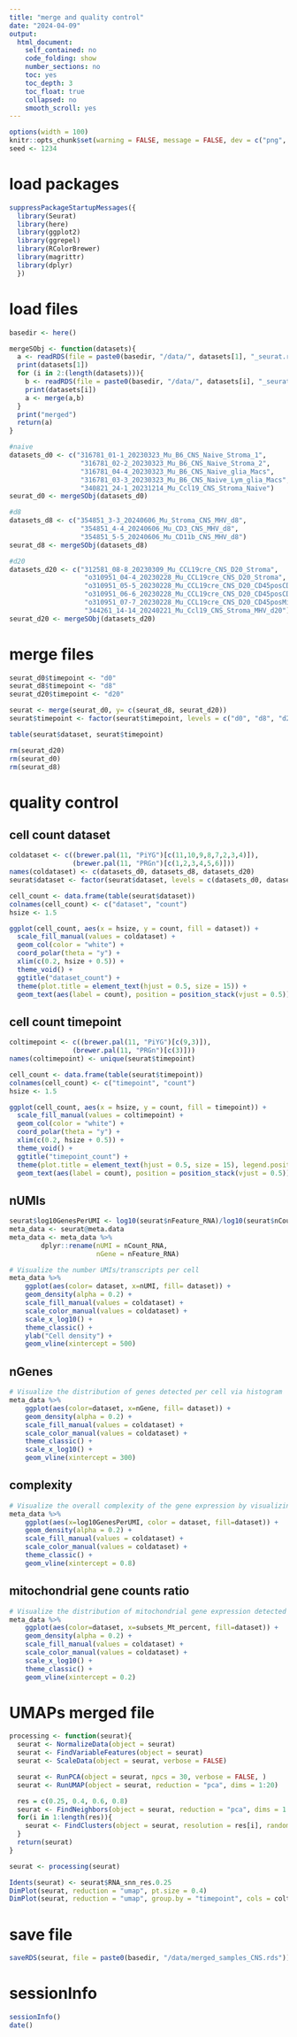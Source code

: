 ```yaml
---
title: "merge and quality control"
date: "2024-04-09"
output:
  html_document:
    self_contained: no
    code_folding: show
    number_sections: no
    toc: yes
    toc_depth: 3
    toc_float: true
    collapsed: no
    smooth_scroll: yes
---
```

```r
options(width = 100)
knitr::opts_chunk$set(warning = FALSE, message = FALSE, dev = c("png", "pdf"))
seed <- 1234
```

# load packages

```r
suppressPackageStartupMessages({
  library(Seurat)
  library(here)
  library(ggplot2)
  library(ggrepel)
  library(RColorBrewer)
  library(magrittr)
  library(dplyr)
  })
```

# load files

```r
basedir <- here()

mergeSObj <- function(datasets){
  a <- readRDS(file = paste0(basedir, "/data/", datasets[1], "_seurat.rds"))
  print(datasets[1])
  for (i in 2:(length(datasets))){
    b <- readRDS(file = paste0(basedir, "/data/", datasets[i], "_seurat.rds"))
    print(datasets[i])
    a <- merge(a,b)
  }
  print("merged")
  return(a)
}

#naive
datasets_d0 <- c("316781_01-1_20230323_Mu_B6_CNS_Naive_Stroma_1", 
                  "316781_02-2_20230323_Mu_B6_CNS_Naive_Stroma_2", 
                  "316781_04-4_20230323_Mu_B6_CNS_Naive_glia_Macs", 
                  "316781_03-3_20230323_Mu_B6_CNS_Naive_Lym_glia_Macs", 
                  "340821_24-1_20231214_Mu_Ccl19_CNS_Stroma_Naive")
seurat_d0 <- mergeSObj(datasets_d0)

#d8
datasets_d8 <- c("354851_3-3_20240606_Mu_Stroma_CNS_MHV_d8", 
                  "354851_4-4_20240606_Mu_CD3_CNS_MHV_d8", 
                  "354851_5-5_20240606_Mu_CD11b_CNS_MHV_d8")
seurat_d8 <- mergeSObj(datasets_d8)

#d20
datasets_d20 <- c("312581_08-8_20230309_Mu_CCL19cre_CNS_D20_Stroma",
                   "o310951_04-4_20230228_Mu_CCL19cre_CNS_D20_Stroma", 
                   "o310951_05-5_20230228_Mu_CCL19cre_CNS_D20_CD45posCD11bneg_1", 
                   "o310951_06-6_20230228_Mu_CCL19cre_CNS_D20_CD45posCD11bneg_2", 
                   "o310951_07-7_20230228_Mu_CCL19cre_CNS_D20_CD45posMicroglMacs", 
                   "344261_14-14_20240221_Mu_Ccl19_CNS_Stroma_MHV_d20")
seurat_d20 <- mergeSObj(datasets_d20)
``` 

# merge files

```r
seurat_d0$timepoint <- "d0"
seurat_d8$timepoint <- "d8"
seurat_d20$timepoint <- "d20"

seurat <- merge(seurat_d0, y= c(seurat_d8, seurat_d20))
seurat$timepoint <- factor(seurat$timepoint, levels = c("d0", "d8", "d20"))

table(seurat$dataset, seurat$timepoint)

rm(seurat_d20)
rm(seurat_d0)
rm(seurat_d8)
```

# quality control

## cell count dataset

```r
coldataset <- c((brewer.pal(11, "PiYG")[c(11,10,9,8,7,2,3,4)]),
                (brewer.pal(11, "PRGn")[c(1,2,3,4,5,6)]))
names(coldataset) <- c(datasets_d0, datasets_d8, datasets_d20)
seurat$dataset <- factor(seurat$dataset, levels = c(datasets_d0, datasets_d8, datasets_d20))

cell_count <- data.frame(table(seurat$dataset))
colnames(cell_count) <- c("dataset", "count")
hsize <- 1.5

ggplot(cell_count, aes(x = hsize, y = count, fill = dataset)) +
  scale_fill_manual(values = coldataset) +
  geom_col(color = "white") +
  coord_polar(theta = "y") +
  xlim(c(0.2, hsize + 0.5)) +
  theme_void() +
  ggtitle("dataset_count") +
  theme(plot.title = element_text(hjust = 0.5, size = 15)) +
  geom_text(aes(label = count), position = position_stack(vjust = 0.5))

```

## cell count timepoint

```r
coltimepoint <- c((brewer.pal(11, "PiYG")[c(9,3)]),
                (brewer.pal(11, "PRGn")[c(3)]))
names(coltimepoint) <- unique(seurat$timepoint)

cell_count <- data.frame(table(seurat$timepoint))
colnames(cell_count) <- c("timepoint", "count")
hsize <- 1.5

ggplot(cell_count, aes(x = hsize, y = count, fill = timepoint)) +
  scale_fill_manual(values = coltimepoint) +
  geom_col(color = "white") +
  coord_polar(theta = "y") +
  xlim(c(0.2, hsize + 0.5)) +
  theme_void() +
  ggtitle("timepoint_count") +
  theme(plot.title = element_text(hjust = 0.5, size = 15), legend.position = "bottom") +
  geom_text(aes(label = count), position = position_stack(vjust = 0.5))
```

## nUMIs

```r
seurat$log10GenesPerUMI <- log10(seurat$nFeature_RNA)/log10(seurat$nCount_RNA)
meta_data <- seurat@meta.data
meta_data <- meta_data %>%
        dplyr::rename(nUMI = nCount_RNA,
                      nGene = nFeature_RNA)

# Visualize the number UMIs/transcripts per cell
meta_data %>% 
  	ggplot(aes(color= dataset, x=nUMI, fill= dataset)) + 
  	geom_density(alpha = 0.2) + 
    scale_fill_manual(values = coldataset) + 
    scale_color_manual(values = coldataset) +
  	scale_x_log10() + 
  	theme_classic() +
  	ylab("Cell density") +
  	geom_vline(xintercept = 500)
```

## nGenes

```r
# Visualize the distribution of genes detected per cell via histogram
meta_data %>% 
  	ggplot(aes(color=dataset, x=nGene, fill= dataset)) + 
  	geom_density(alpha = 0.2) + 
    scale_fill_manual(values = coldataset) + 
    scale_color_manual(values = coldataset) +
  	theme_classic() +
  	scale_x_log10() + 
  	geom_vline(xintercept = 300)
```

## complexity

```r
# Visualize the overall complexity of the gene expression by visualizing the genes detected per UMI (novelty score)
meta_data %>%
  	ggplot(aes(x=log10GenesPerUMI, color = dataset, fill=dataset)) +
  	geom_density(alpha = 0.2) +
    scale_fill_manual(values = coldataset) + 
    scale_color_manual(values = coldataset) +
  	theme_classic() +
  	geom_vline(xintercept = 0.8)
```

## mitochondrial gene counts ratio

```r

# Visualize the distribution of mitochondrial gene expression detected per cell
meta_data %>% 
  	ggplot(aes(color=dataset, x=subsets_Mt_percent, fill=dataset)) + 
  	geom_density(alpha = 0.2) + 
    scale_fill_manual(values = coldataset) + 
    scale_color_manual(values = coldataset) +
  	scale_x_log10() + 
  	theme_classic() +
  	geom_vline(xintercept = 0.2)

```

# UMAPs merged file

```r
processing <- function(seurat){
  seurat <- NormalizeData(object = seurat)
  seurat <- FindVariableFeatures(object = seurat)
  seurat <- ScaleData(object = seurat, verbose = FALSE)

  seurat <- RunPCA(object = seurat, npcs = 30, verbose = FALSE, )
  seurat <- RunUMAP(object = seurat, reduction = "pca", dims = 1:20)

  res = c(0.25, 0.4, 0.6, 0.8)
  seurat <- FindNeighbors(object = seurat, reduction = "pca", dims = 1:20)
  for(i in 1:length(res)){
    seurat <- FindClusters(object = seurat, resolution = res[i], random.seed = 1234)
  }
  return(seurat)
}

seurat <- processing(seurat)
```


```r
Idents(seurat) <- seurat$RNA_snn_res.0.25
DimPlot(seurat, reduction = "umap", pt.size = 0.4)
DimPlot(seurat, reduction = "umap", group.by = "timepoint", cols = coltimepoint, pt.size = 0.4, shuffle = T)
```

# save file 

```r
saveRDS(seurat, file = paste0(basedir, "/data/merged_samples_CNS.rds"))
```

# sessionInfo

```r
sessionInfo()
date()
```

